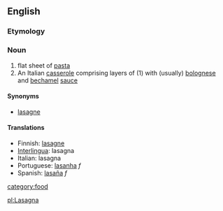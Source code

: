 ==English==
{{wikipedia}}
===Etymology===
===Noun===
#flat sheet of [[pasta]]
#An Italian [[casserole]] comprising layers of (1) with (usually) [[bolognese]] and [[bechamel]] [[sauce]]
====Synonyms====
*[[lasagne]]

====Translations====
*Finnish: [[lasagne]]
*[[Interlingua]]: lasagna
*Italian: lasagna
*Portuguese: [[lasanha]] ''f''
*Spanish: [[lasaña]] ''f''

[[category:food]]

[[pl:Lasagna]]